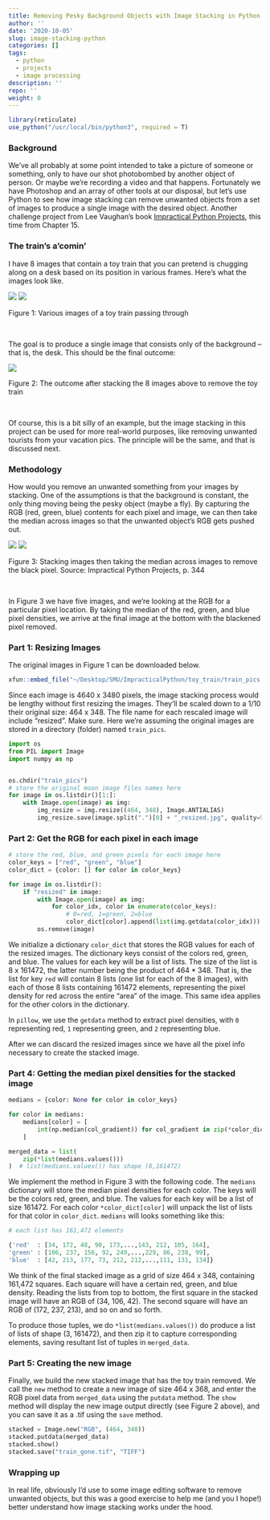 ```yaml
---
title: Removing Pesky Background Objects with Image Stacking in Python
author: ''
date: '2020-10-05'
slug: image-stacking-python
categories: []
tags:
  - python
  - projects
  - image processing
description: ''
repo: ''
weight: 0
---
```


```r
library(reticulate)
use_python("/usr/local/bin/python3", required = T)
```


### Background

We've all probably at some point intended to take a picture of someone or something, only to have our shot photobombed by another object of person.  Or maybe we're recording a video and that happens.  Fortunately we have Photoshop and an array of other tools at our disposal, but let's use Python to see how image stacking can remove unwanted objects from a set of images to produce a single image with the desired object.  Another challenge project from Lee Vaughan's book [Impractical Python Projects](https://nostarch.com/impracticalpythonprojects), this time from Chapter 15.  

### The train's a'comin'

I have 8 images that contain a toy train that you can pretend is chugging along on a desk based on its position in various frames.  Here's what the images look like.

![](/project/2020-10-05-removing-pesky-background-objects-with-image-stacking-in-python_files/trains_1.png)
![](/project/2020-10-05-removing-pesky-background-objects-with-image-stacking-in-python_files/trains_2.png)

<p class="caption">
Figure 1: Various images of a toy train passing through
</p>
<br>

The goal is to produce a single image that consists only of the background -- that is, the desk.  This should be the final outcome:

![](/project/2020-10-05-removing-pesky-background-objects-with-image-stacking-in-python_files/train_gone.png)

<p class="caption">
Figure 2: The outcome after stacking the 8 images above to remove the toy train
</p>
<br>

Of course, this is a bit silly of an example, but the image stacking in this project can be used for more real-world purposes, like removing unwanted tourists from your vacation pics.  The principle will be the same, and that is discussed next.

### Methodology

How would you remove an unwanted something from your images by stacking.  One of the assumptions is that the background is constant, the only thing moving being the pesky object (maybe a fly).  By capturing the RGB (red, green, blue) contents for each pixel and image, we can then take the median across images so that the unwanted object's RGB gets pushed out. 

![](/project/2020-10-05-removing-pesky-background-objects-with-image-stacking-in-python_files/stackex.png)
![](/project/2020-10-05-removing-pesky-background-objects-with-image-stacking-in-python_files/stackfinal.png)


<p class="caption">
Figure 3: Stacking images then taking the median across images to remove the black pixel.  Source: Impractical Python Projects, p. 344
</p>
<br>

In Figure 3 we have five images, and we're looking at the RGB for a particular pixel location.  By taking the median of the red, green, and blue pixel densities, we arrive at the final image at the bottom with the blackened pixel removed.

### Part 1: Resizing Images

The original images in Figure 1 can be downloaded below.

```r
xfun::embed_file("~/Desktop/SMU/ImpracticalPython/toy_train/train_pics.zip")
```

Since each image is 4640 x 3480 pixels, the image stacking process would be lengthy without first resizing the images.  They'll be scaled down to a $1/10$ their original size: 464 x 348.  The file name for each rescaled image will include "resized".  Make sure.  Here we're assuming the original images are stored in a directory (folder) named ```train_pics```.

```python
import os
from PIL import Image
import numpy as np


os.chdir("train_pics")
# store the original moon image files names here
for image in os.listdir()[1:]:
    with Image.open(image) as img:
        img_resize = img.resize((464, 348), Image.ANTIALIAS)
        img_resize.save(image.split(".")[0] + "_resized.jpg", quality=95)
```

### Part 2: Get the RGB for each pixel in each image

```python
# store the red, blue, and green pixels for each image here
color_keys = ["red", "green", "blue"]
color_dict = {color: [] for color in color_keys}

for image in os.listdir():
    if "resized" in image:
        with Image.open(image) as img:
            for color_idx, color in enumerate(color_keys):
                # 0=red, 1=green, 2=blue
                color_dict[color].append(list(img.getdata(color_idx)))
        os.remove(image)
```

We initialize a dictionary ```color_dict``` that stores the RGB values for each of the resized images.  The dictionary keys consist of the colors red, green, and blue.  The values for each key will be a list of lists.  The size of the list is 8 x 161472, the latter number being the product of $464*348$.  That is, the list for key ```red``` will contain 8 lists (one list for each of the 8 images), with each of those 8 lists containing 161472 elements, representing the pixel density for red across the entire "area" of the image.  This same idea applies for the other colors in the dictionary.  

In ```pillow```, we use the ```getdata``` method to extract pixel densities, with ```0``` representing red, ```1``` representing green, and ```2``` representing blue.

After we can discard the resized images since we have all the pixel info necessary to create the stacked image.

### Part 4: Getting the median pixel densities for the stacked image

```python
medians = {color: None for color in color_keys}

for color in medians:
    medians[color] = [
        int(np.median(col_gradient)) for col_gradient in zip(*color_dict[color])
    ]

merged_data = list(
    zip(*list(medians.values()))
)  # list(medians.values()) has shape (8,161472)
```

We implement the method in Figure 3 with the following code.  The ```medians``` dictionary will store the median pixel densities for each color.  The keys will be the colors red, green, and blue.  The values for each key will be a list of size 
161472.  For each color ```*color_dict[color]``` will unpack the list of lists for that color in ```color_dict```.  ```medians``` will looks something like this:

```python
# each list has 161,472 elements

{'red'  : [34, 172, 48, 90, 173,...,143, 212, 105, 164], 
'green' : [106, 237, 156, 92, 249,...,229, 86, 238, 99], 
'blue'  : [42, 213, 177, 73, 212, 212,...,111, 131, 134]}
```

We think of the final stacked image as a grid of size 464 x 348, containing 161,472 squares.  Each square will have a certain red, green, and blue density.  Reading the lists from top to bottom, the first square in the stacked image will have an RGB of (34, 106, 42). The second square will have an RGB of (172, 237, 213), and so on and so forth. 

To produce those tuples, we do ```*list(medians.values())``` do produce a list of lists of shape (3, 161472), and then zip it to capture corresponding elements, saving resultant list of tuples in ```merged_data```.  

### Part 5: Creating the new image

Finally, we build the new stacked image that has the toy train removed.  We call the ```new``` method to create a new image of size 464 x 368, and enter the RGB pixel data from ```merged_data``` using the ```putdata``` method.  The ```show``` method will display the new image output directly (see Figure 2 above), and you can save it as a .tif using the ```save``` method.

```python
stacked = Image.new("RGB", (464, 348))
stacked.putdata(merged_data)
stacked.show()
stacked.save("train_gone.tif", "TIFF")
```

### Wrapping up

In real life, obviously I'd use to some image editing software to remove unwanted objects, but this was a good exercise to help me (and you I hope!) better understand how image stacking works under the hood. 



